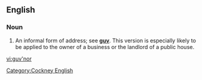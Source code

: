 ==English==

===Noun===
{{en-noun|-}}

# {{context|British}} An informal form of address; see '''[[guv]]'''. This version is especially likely to be applied to the owner of a business or the landlord of a public house.

[[Category:Cockney English]] 

[[vi:guv'nor]]